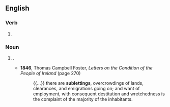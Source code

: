 ==English==

===Verb===
{{head|en|verb form}}

# {{present participle of|en|sublet}}

===Noun===
{{en-noun}}

# {{lb|en|real estate}} {{synonym of|en|sublease}}.
#* '''1846''', Thomas Campbell Foster, ''Letters on the Condition of the People of Ireland'' (page 270)
#*: {{...}} there are '''sublettings''', overcrowdings of lands, clearances, and emigrations going on; and want of employment, with consequent destitution and wretchedness is the complaint of the majority of the inhabitants.
#: {{syn|en|sublease|underlease|subtenancy|undertenancy|underletting|q6=informal|sublet|underlet}}